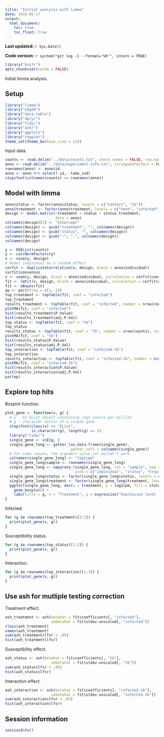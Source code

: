 ```yaml
---
title: "Initial analysis with limma"
date: 2016-05-27
output:
  html_document:
    toc: true
    toc_float: true
---
```


**Last updated:** `r Sys.Date()`

**Code version:** `r system("git log -1 --format='%H'", intern = TRUE)`

```r
library("knitr")
opts_chunk$set(cache = FALSE)
```

Initial limma analysis.

## Setup

```r
library("limma")
library("edgeR")
library("data.table")
library("dplyr")
library("tidyr")
library("ashr")
library("ggplot2")
library("cowplot")
theme_set(theme_bw(base_size = 12))
```

Input data.

```r
counts <- read.delim("../data/counts.txt", check.names = FALSE, row.names = 1)
anno <- read.delim("../data/experiment-info.txt", stringsAsFactors = FALSE)
rownames(anno) <- anno$id
anno <- anno %>% select(-id, -tube_ind)
stopifnot(colnames(counts) == rownames(anno))
```

## Model with limma

```r
anno$status <- factor(anno$status, levels = c("contact", "tb"))
anno$treatment <- factor(anno$treatment, levels = c("none", "infected"))
design <- model.matrix(~treatment + status + status:treatment,
                       data = anno)
colnames(design)[1] <- "Intercept"
colnames(design) <- gsub("treatment", "", colnames(design))
colnames(design) <- gsub("status", "", colnames(design))
colnames(design) <- gsub(":", ".", colnames(design))
colnames(design)
```

```r
y <- DGEList(counts)
y <- calcNormFactors(y)
v <- voom(y, design)
# Model individual as a random effect
corfit <- duplicateCorrelation(v, design, block = anno$individual)
corfit$consensus
v <- voom(y, design, block = anno$individual, correlation = corfit$consensus)
fit <- lmFit(v, design, block = anno$individual, correlation = corfit$consensus)
fit <- eBayes(fit)
op <- par(mfrow = c(1, 3))
top_treatment <- topTable(fit, coef = "infected")
top_treatment
results_treatment <- topTable(fit, coef = "infected", number = nrow(counts), sort = "none")
plotMA(fit, coef = "infected")
hist(results_treatment$P.Value)
hist(results_treatment$adj.P.Val)
top_status <- topTable(fit, coef = "tb")
top_status
results_status <- topTable(fit, coef = "tb", number = nrow(counts), sort = "none")
plotMA(fit, coef = "tb")
hist(results_status$P.Value)
hist(results_status$adj.P.Val)
top_interaction <- topTable(fit, coef = "infected.tb")
top_interaction
results_interaction <- topTable(fit, coef = "infected.tb", number = nrow(counts), sort = "none")
plotMA(fit, coef = "infected.tb")
hist(results_interaction$P.Value)
hist(results_interaction$adj.P.Val)
par(op)
```

## Explore top hits

Boxplot function.

```r
plot_gene <- function(v, g) {
  # v - An EList object containing log2 counts per million
  # g - character vector of a single gene
  stopifnot(class(v) == "EList",
            is.character(g), length(g) == 1)
  library("tidyr")
  single_gene <- v$E[g, ]
  single_gene_long <- gather_(as.data.frame(single_gene),
                              gather_cols = colnames(single_gene))
  # For some reason, the argument value_col wouldn't work
  colnames(single_gene_long) <- "log2cpm"
  single_gene_long$sample <- rownames(single_gene_long)
  single_gene_long <- separate_(single_gene_long, col = "sample", sep = "-",
                                into = c("individual", "status", "treatment"))
  single_gene_long$status <- factor(single_gene_long$status, levels = c("contact", "tb"))
  single_gene_long$treatment <- factor(single_gene_long$treatment, levels = c("none", "infected"))
  ggplot(single_gene_long, aes(x = treatment, y = log2cpm, fill = status)) +
    geom_boxplot() +
    labs(title = g, x = "Treatment", y = expression("Expression level (" * log[2] * " cpm)"))
}
```

Infected.

```r
for (g in rownames(top_treatment)[1:3]) {
  print(plot_gene(v, g))
}
```

Susceptibility status.

```r
for (g in rownames(top_status)[1:3]) {
  print(plot_gene(v, g))
}
```

Interaction.

```r
for (g in rownames(top_interaction)[1:3]) {
  print(plot_gene(v, g))
}
```

## Use ash for mutliple testing correction

Treatment effect.

```r
ash_treatment <- ash(betahat = fit$coefficients[, "infected"],
                     sebetahat = fit$stdev.unscaled[, "infected"])
class(ash_treatment)
names(ash_treatment)
sum(ash_treatment$lfsr < .05)
hist(ash_treatment$lfsr)
```

Susceptibility effect.

```r
ash_status <- ash(betahat = fit$coefficients[, "tb"],
                     sebetahat = fit$stdev.unscaled[, "tb"])
sum(ash_status$lfsr < .05)
hist(ash_status$lfsr)
```

Interaction effect.

```r
ash_interaction <- ash(betahat = fit$coefficients[, "infected.tb"],
                     sebetahat = fit$stdev.unscaled[, "infected.tb"])
sum(ash_interaction$lfsr < .05)
hist(ash_interaction$lfsr)
```

## Session information

```r
sessionInfo()
```
